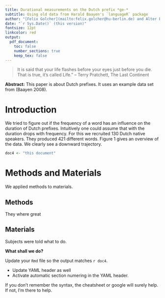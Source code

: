 ```yaml
---
title: Durational measurements on the Dutch prefix *ge-*
subtitle: Using old data from Harald Baayen's `languageR` package
author: "[Felix Golcher](mailto:felix.golcher@hu-berlin.de) and Alter Ego"
date: "`r Sys.Date()` (this version)"
fontsize: 12pt
linkcolor: red
output:
  pdf_document:
    toc: false
    number_sections: true
    keep_tex: false
---
```


<!-- This quotation has zero connection to Dutch language processing! -->
> It is said that your life flashes before your eyes just before you die.\newline
> That is true, it's called Life.”\newline
> -- Terry Pratchett, The Last Continent

**Abstract:**
This paper is about Dutch prefixes. 
It uses an example data set from (Baayen 2008).

# Introduction

We tried to figure out if the frequency of a word has an influence on the duration of Dutch prefixes. 
Intuitively one could assume that with the duration drops with frequency.
For this we recruited 130 Dutch native speakers.
They produced 421 different words.
Figure 1 gives an overview of the data. We clearly see a downward trajectory.


```r
doc4 <- "this document"
```

# Methods and Materials

We applied methods to materials.

## Methods

They where great

## Materials

Subjects were told what to do.

\vfill
**\textcolor{gray}{Template to be reproduced ends here}**

**What shall we do?**

Update your `Rmd` file so the output matches `r doc4`.

* Update YAML header as well
* Activate automatic section numering in the YAML header.

If you don't remember the syntax, the cheatsheet or google will surely help. If not, I'm there to help.
